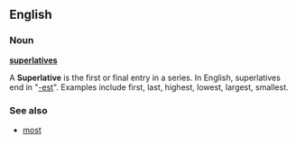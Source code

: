 ==English==
===Noun===
'''[[superlative]]s'''

A '''Superlative''' is the first or final entry in a series.  In English, superlatives end in "[[-est]]".  Examples include first, last, highest, lowest, largest, smallest.

===See also===
*[[most]]